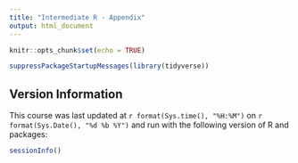 ```yaml
---
title: "Intermediate R - Appendix"
output: html_document
---
```


```r
knitr::opts_chunk$set(echo = TRUE)
```

```r
suppressPackageStartupMessages(library(tidyverse))
```

## Version Information

This course was last updated at `r format(Sys.time(), "%H:%M")` on
`r format(Sys.Date(), "%d %b %Y")` and run with the following version of R and
packages:

```r
sessionInfo()
```